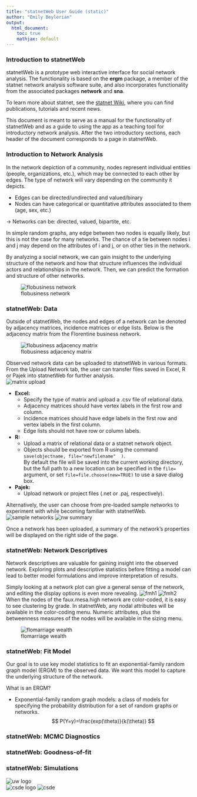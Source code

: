 ```yaml
---
title: "statnetWeb User Guide (static)"
author: "Emily Beylerian"
output:
  html_document:
    toc: true
    mathjax: default
---
```


### Introduction to statnetWeb

statnetWeb is a prototype web interactive interface for social network analysis. The functionality is based on the **ergm** package, a member of the statnet network analysis software suite, and also incorporates functionality from the associated packages **network** and **sna**.

To learn more about statnet, see the [statnet Wiki](https://statnet.csde.washington.edu/trac), where you can find publications, tutorials and recent news.

This document is meant to serve as a manual for the functionality of statnetWeb and as a guide to using the app as a teaching tool for introductory network analysis. After the two introductory sections, each header of the document corresponds to a page in statnetWeb. 

### Introduction to Network Analysis

In the network depiction of a community, nodes represent individual entities (people, organizations, etc.), which may be connected to each other by edges. The type of network will vary depending on the community it depicts. 

* Edges can be directed/undirected and valued/binary
* Nodes can have categorical or quantitative attributes associated to them (age, sex, etc.)

$\rightarrow$ Networks can be: directed, valued, bipartite, etc.

In simple random graphs, any edge between two nodes is equally likely, but this is not the case for many networks. The chance of a tie between nodes i and j may depend on the attributes of i and j, or on other ties in the network.

By analyzing a social network, we can gain insight to the underlying structure of the network and how that structure influences the individual actors and relationships in the network. Then, we can predict the formation and structure of other networks.

![flobusiness network](images/flobusiness_plot.png)

### statnetWeb: Data

Outside of statnetWeb, the nodes and edges of a network can be denoted by adjacency matrices, incidence matrices or edge lists. Below is the adjacency matrix from the Florentine business network.

![flobusiness adjacency matrix](images/flobusiness_adjmx.png)

Observed network data can be uploaded to statnetWeb in various formats. From the Upload Network tab, the user can transfer files saved in Excel, R or Pajek into statnetWeb for further analysis.  
![matrix upload](images/sw_uploaddata.png)

<ul>
<li>**Excel:** 
  <ul>
  <li>Specify the type of matrix and upload a .csv file of relational data. </li>
  <li>Adjacency matrices should have vertex labels in the first row and column.</li>
  <li>Incidence matrices should have edge labels in the first row and vertex labels in the first column.</li>
  <li>Edge lists should not have row or column labels.</li>
  </ul>
</li>
<li>**R:** 
  <ul>
  <li>Upload a matrix of relational data or a statnet network object. </li>
  <li>Objects should be exported from R using the command `save(objectname, file="newfilename"  )`.  
  By default the file will be saved into the current working directory, but the full path to a new location can be specified in the `file=` argument, or set `file=file.choose(new=TRUE)` to use a save dialog box.</li>
  </ul>
</li>
<li>**Pajek:** 
  <ul>
  <li>Upload network or project files (.net or .paj, respectively). </li>
  </ul>
</li>
</ul>  


Alternatively, the user can choose from pre-loaded sample networks to experiment with while becoming familiar with statnetWeb.
![sample networks](images/sw_uploaddata2.png) ![nw summary](images/mesa_nwsum.png)

Once a network has been uploaded, a summary of the network's properties will be displayed on the right side of the page.

### statnetWeb: Network Descriptives

Network descriptives are valuable for gaining insight into the observed network. Exploring plots and descriptive statistics before fitting a model can lead to better model formulations and improve interpretation of results.  

Simply looking at a network plot can give a general sense of the network, and editing the display options is even more revealing.
![fmh1](images/mesa_plot.png) ![fmh2](images/mesa_colorplot.png)  
When the nodes of the faux.mesa.high network are color-coded, it is easy to see clustering by grade. In statnetWeb, any nodal attributes will be available in the color-coding menu. Numeric attributes, plus the betweenness measures of the nodes will be available in the sizing menu.

![flomarriage wealth](images/flomarriage_wealthplot.png)

### statnetWeb: Fit Model

Our goal is to use key model statistics to fit an exponential-family random graph model (ERGM) to the observed data. We want this model to capture the underlying structure of the network.  

What is an ERGM?  

* Exponential-family random graph models: a class of models for specifying the probability distribution for a set of random graphs or networks.
$$ P(Y=y)=\frac{exp(\theta)}{k(\theta)} $$

### statnetWeb: MCMC Diagnostics

### statnetWeb: Goodness-of-fit

### statnetWeb: Simulations

![uw logo](images/UW.Wordmark_small.jpg)  
![csde logo](images/csdelogo_crop_small.png) ![csde](images/csde_goudy.fw_small.png)
